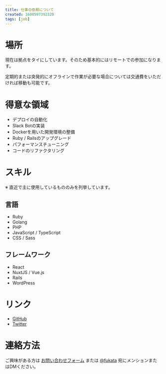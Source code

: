```yaml
---
title: 仕事の依頼について
created: 1600597392320
tags: [job]
---
```


# 場所

現在は拠点をタイにしています。そのため基本的にはリモートでの参加になります。

定期的または突発的にオフラインで作業が必要な場合については交通費をいただければ移動も可能です。

# 得意な領域

- デプロイの自動化
- Slack Botの実装
- Dockerを用いた開発環境の整備
- Ruby / Railsのアップグレード
- パフォーマンスチューニング
- コードのリファクタリング

# スキル

※ 直近で主に使用しているもののみを列挙しています。

## 言語

- Ruby
- Golang
- PHP
- JavaScript / TypeScript
- CSS / Sass

## フレームワーク

- React
- NuxtJS / Vue.js
- Rails
- WordPress

# リンク

- [GitHub](https://github.com/fukata)
- [Twitter](https://twitter.com/fukata)

# 連絡方法

ご興味がある方は [お問い合わせフォーム](https://docs.google.com/forms/d/16vpVTsHdUbtdghLJl4k5l7UJ2HZxRD1O-ZfxoLT5yyw/) または [@fukata](https://twitter.com/fukata) 宛にメンションまたはDMください。
